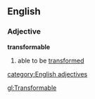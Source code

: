 ==English==
===Adjective===
'''transformable'''
# able to be [[transformed]]
[[category:English adjectives]]

[[gl:Transformable]]